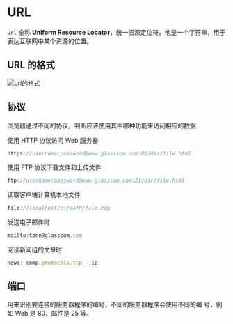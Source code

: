 # URL

`url` 全称 **Uniform Resource Locator**，统一资源定位符，他是一个字符串，用于表达互联网中某个资源的位置。

## URL 的格式

![url的格式](./images/Snipaste_2024-03-14_00-44-15.png)

## 协议

浏览器通过不同的协议，判断应该使用其中哪种功能来访问相应的数据

使用 HTTP 协议访问 Web 服务器

```javascript
https://username:password@www.glasscom.com:80/dir/file.html
```

使用 FTP 协议下载文件和上传文件

```javascript
ftp://username:password@www.glasscom.com:21/dir/file.html
```

读取客户端计算机本地文件

```javascript
file://localhost/c:/path/file.zip
```

发送电子邮件时

```javascript
mailto:tone@glasscom.com
```

阅读新闻组的文章时

```javascript
news: comp.protocols.tcp - ip;
```

## 端口

用来识别要连接的服务器程序的编号，不同的服务器程序会使用不同的编 号，例如 Web 是 80，邮件是 25 等。
